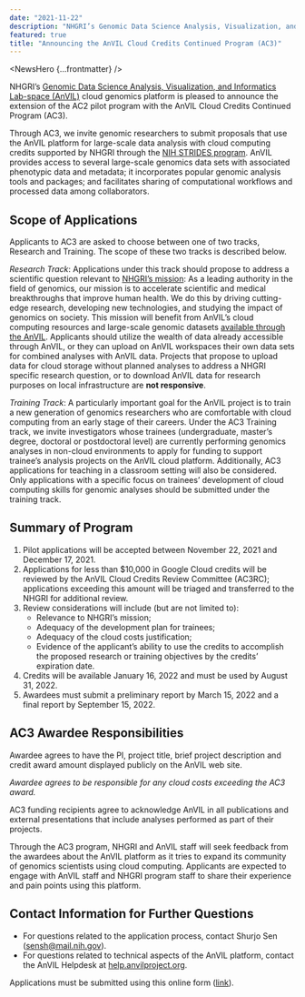 ```yaml
---
date: "2021-11-22"
description: "NHGRI’s Genomic Data Science Analysis, Visualization, and Informatics Lab-space (AnVIL) cloud genomics platform is pleased to announce the extension of the AC2 pilot program with the AnVIL Cloud Credits Continued Program (AC3)."
featured: true
title: "Announcing the AnVIL Cloud Credits Continued Program (AC3)"
---
```


<NewsHero {...frontmatter} />

NHGRI’s [Genomic Data Science Analysis, Visualization, and Informatics Lab-space (AnVIL)](https://www.genome.gov/Funded-Programs-Projects/Computational-Genomics-and-Data-Science-Program/Genomic-Analysis-Visualization-Informatics-Lab-space-AnVIL)
cloud genomics platform is pleased to announce the extension of the AC2 pilot program with the AnVIL Cloud Credits
Continued Program (AC3).

Through AC3, we invite genomic researchers to submit proposals that use the AnVIL platform for large-scale data analysis
with cloud computing credits supported by NHGRI through the [NIH STRIDES program](https://datascience.nih.gov/strides).
AnVIL provides access to several large-scale genomics data sets with associated phenotypic data and metadata; it
incorporates popular genomic analysis tools and packages; and facilitates sharing of computational workflows and
processed data among collaborators.

## Scope of Applications

Applicants to AC3 are asked to choose between one of two tracks, Research and Training. The scope of these two tracks is
described below.

_Research Track_: Applications under this track should propose to address a scientific question relevant
to [NHGRI’s mission](https://www.genome.gov/about-nhgri/NHGRI-Vision-and-Mission): As a leading authority in the field
of genomics, our mission is to accelerate scientific and medical breakthroughs that improve human health. We do this by
driving cutting-edge research, developing new technologies, and studying the impact of genomics on society. This mission
will benefit from AnVIL’s cloud computing resources and large-scale genomic
datasets [available through the AnVIL]({portalURL}/data/consortia). Applicants should utilize the wealth of
data already accessible through AnVIL, or they can upload on AnVIL workspaces their own data sets for combined analyses
with AnVIL data. Projects that propose to upload data for cloud storage without planned analyses to address a NHGRI
specific research question, or to download AnVIL data for research purposes on local infrastructure are **not responsive**.

_Training Track_: A particularly important goal for the AnVIL project is to train a new generation of genomics
researchers who are comfortable with cloud computing from an early stage of their careers. Under the AC3 Training track,
we invite investigators whose trainees (undergraduate, master’s degree, doctoral or postdoctoral level) are currently
performing genomics analyses in non-cloud environments to apply for funding to support trainee’s analysis projects on
the AnVIL cloud platform. Additionally, AC3 applications for teaching in a classroom setting will also be considered.
Only applications with a specific focus on trainees’ development of cloud computing skills for genomic analyses should
be submitted under the training track.

## Summary of Program

1. Pilot applications will be accepted between November 22, 2021 and December 17, 2021.
1. Applications for less than $10,000 in Google Cloud credits will be reviewed by the AnVIL Cloud Credits Review
   Committee (AC3RC); applications exceeding this amount will be triaged and transferred to the NHGRI for additional
   review.
1. Review considerations will include (but are not limited to):
   - Relevance to NHGRI’s mission;
   - Adequacy of the development plan for trainees;
   - Adequacy of the cloud costs justification;
   - Evidence of the applicant’s ability to use the credits to accomplish the proposed research or training objectives
     by the credits’ expiration date.
1. Credits will be available January 16, 2022 and must be used by August 31, 2022.
1. Awardees must submit a preliminary report by March 15, 2022 and a final report by September 15, 2022.

## AC3 Awardee Responsibilities

Awardee agrees to have the PI, project title, brief project description and credit award amount displayed publicly on
the AnVIL web site.

_Awardee agrees to be responsible for any cloud costs exceeding the AC3 award._

AC3 funding recipients agree to acknowledge AnVIL in all publications and external presentations that include analyses
performed as part of their projects.

Through the AC3 program, NHGRI and AnVIL staff will seek feedback from the awardees about the AnVIL platform as it tries
to expand its community of genomics scientists using cloud computing. Applicants are expected to engage with AnVIL staff
and NHGRI program staff to share their experience and pain points using this platform.

## Contact Information for Further Questions

- For questions related to the application process, contact Shurjo
  Sen ([sensh@mail.nih.gov](mailto:sensh@mail.nih.gov)).
- For questions related to technical aspects of the AnVIL platform, contact the AnVIL Helpdesk
  at [help.anvilproject.org](http://help.anvilproject.org).

Applications must be submitted using this online form ([link](https://forms.gle/znBGza6ujhSBh5w76)).
